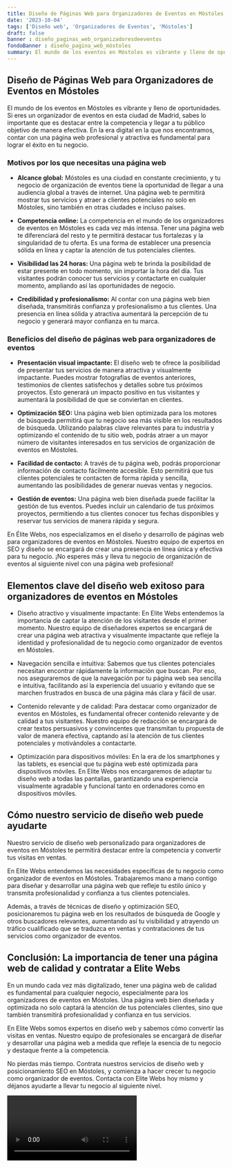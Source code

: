 ```yaml
---
title: Diseño de Páginas Web para Organizadores de Eventos en Móstoles
date: '2023-10-04'
tags: ['Diseño web', 'Organizadores de Eventos', 'Móstoles']
draft: false
banner : diseño_paginas_web_organizadoresdeeventos
fondoBanner : diseño_pagina_web_móstoles
summary: El mundo de los eventos en Móstoles es vibrante y lleno de oportunidades. Si eres un organizador de eventos en esta ciudad de Madrid, sabes lo importante que es destacar entre la competencia y llegar a tu público objetivo de manera efectiva. En la era digital en la que nos encontramos, contar con una página web profesional y atractiva es fundamental para lograr el éxito en tu negocio.
---
```


## **Diseño de Páginas Web para Organizadores de Eventos en Móstoles**

El mundo de los eventos en Móstoles es vibrante y lleno de oportunidades. Si eres un organizador de eventos en esta ciudad de Madrid, sabes lo importante que es destacar entre la competencia y llegar a tu público objetivo de manera efectiva. En la era digital en la que nos encontramos, contar con una página web profesional y atractiva es fundamental para lograr el éxito en tu negocio.

### **Motivos por los que necesitas una página web**

- **Alcance global:** Móstoles es una ciudad en constante crecimiento, y tu negocio de organización de eventos tiene la oportunidad de llegar a una audiencia global a través de internet. Una página web te permitirá mostrar tus servicios y atraer a clientes potenciales no solo en Móstoles, sino también en otras ciudades e incluso países.

- **Competencia online:** La competencia en el mundo de los organizadores de eventos en Móstoles es cada vez más intensa. Tener una página web te diferenciará del resto y te permitirá destacar tus fortalezas y la singularidad de tu oferta. Es una forma de establecer una presencia sólida en línea y captar la atención de tus potenciales clientes.

- **Visibilidad las 24 horas:** Una página web te brinda la posibilidad de estar presente en todo momento, sin importar la hora del día. Tus visitantes podrán conocer tus servicios y contactarte en cualquier momento, ampliando así las oportunidades de negocio.

- **Credibilidad y profesionalismo:** Al contar con una página web bien diseñada, transmitirás confianza y profesionalismo a tus clientes. Una presencia en línea sólida y atractiva aumentará la percepción de tu negocio y generará mayor confianza en tu marca.

### **Beneficios del diseño de páginas web para organizadores de eventos**

- **Presentación visual impactante:** El diseño web te ofrece la posibilidad de presentar tus servicios de manera atractiva y visualmente impactante. Puedes mostrar fotografías de eventos anteriores, testimonios de clientes satisfechos y detalles sobre tus próximos proyectos. Esto generará un impacto positivo en tus visitantes y aumentará la posibilidad de que se conviertan en clientes.

- **Optimización SEO:** Una página web bien optimizada para los motores de búsqueda permitirá que tu negocio sea más visible en los resultados de búsqueda. Utilizando palabras clave relevantes para tu industria y optimizando el contenido de tu sitio web, podrás atraer a un mayor número de visitantes interesados en tus servicios de organización de eventos en Móstoles.

- **Facilidad de contacto:** A través de tu página web, podrás proporcionar información de contacto fácilmente accesible. Esto permitirá que tus clientes potenciales te contacten de forma rápida y sencilla, aumentando las posibilidades de generar nuevas ventas y negocios.

- **Gestión de eventos:** Una página web bien diseñada puede facilitar la gestión de tus eventos. Puedes incluir un calendario de tus próximos proyectos, permitiendo a tus clientes conocer tus fechas disponibles y reservar tus servicios de manera rápida y segura.

En Élite Webs, nos especializamos en el diseño y desarrollo de páginas web para organizadores de eventos en Móstoles. Nuestro equipo de expertos en SEO y diseño se encargará de crear una presencia en línea única y efectiva para tu negocio. ¡No esperes más y lleva tu negocio de organización de eventos al siguiente nivel con una página web profesional!

<GifSeo />

<Cta />

## Elementos clave del diseño web exitoso para organizadores de eventos en Móstoles

- Diseño atractivo y visualmente impactante: En Elite Webs entendemos la importancia de captar la atención de los visitantes desde el primer momento. Nuestro equipo de diseñadores expertos se encargará de crear una página web atractiva y visualmente impactante que refleje la identidad y profesionalidad de tu negocio como organizador de eventos en Móstoles.

- Navegación sencilla e intuitiva: Sabemos que tus clientes potenciales necesitan encontrar rápidamente la información que buscan. Por eso, nos aseguraremos de que la navegación por tu página web sea sencilla e intuitiva, facilitando así la experiencia del usuario y evitando que se marchen frustrados en busca de una página más clara y fácil de usar.

- Contenido relevante y de calidad: Para destacar como organizador de eventos en Móstoles, es fundamental ofrecer contenido relevante y de calidad a tus visitantes. Nuestro equipo de redacción se encargará de crear textos persuasivos y convincentes que transmitan tu propuesta de valor de manera efectiva, captando así la atención de tus clientes potenciales y motivándoles a contactarte.

- Optimización para dispositivos móviles: En la era de los smartphones y las tablets, es esencial que tu página web esté optimizada para dispositivos móviles. En Elite Webs nos encargaremos de adaptar tu diseño web a todas las pantallas, garantizando una experiencia visualmente agradable y funcional tanto en ordenadores como en dispositivos móviles.

## Cómo nuestro servicio de diseño web puede ayudarte

Nuestro servicio de diseño web personalizado para organizadores de eventos en Móstoles te permitirá destacar entre la competencia y convertir tus visitas en ventas. 

En Elite Webs entendemos las necesidades específicas de tu negocio como organizador de eventos en Móstoles. Trabajaremos mano a mano contigo para diseñar y desarrollar una página web que refleje tu estilo único y transmita profesionalidad y confianza a tus clientes potenciales.

Además, a través de técnicas de diseño y optimización SEO, posicionaremos tu página web en los resultados de búsqueda de Google y otros buscadores relevantes, aumentando así tu visibilidad y atrayendo un tráfico cualificado que se traduzca en ventas y contrataciones de tus servicios como organizador de eventos.

## Conclusión: La importancia de tener una página web de calidad y contratar a Elite Webs

En un mundo cada vez más digitalizado, tener una página web de calidad es fundamental para cualquier negocio, especialmente para los organizadores de eventos en Móstoles. Una página web bien diseñada y optimizada no solo captará la atención de tus potenciales clientes, sino que también transmitirá profesionalidad y confianza en tus servicios.

En Elite Webs somos expertos en diseño web y sabemos cómo convertir las visitas en ventas. Nuestro equipo de profesionales se encargará de diseñar y desarrollar una página web a medida que refleje la esencia de tu negocio y destaque frente a la competencia.

No pierdas más tiempo. Contrata nuestros servicios de diseño web y posicionamiento SEO en Móstoles, y comienza a hacer crecer tu negocio como organizador de eventos. Contacta con Elite Webs hoy mismo y déjanos ayudarte a llevar tu negocio al siguiente nivel.

<Video />

<CtaBot job='Organizadores de Eventos' city='Móstoles'/>

<Gmaps query='Móstoles+españa+maps' />